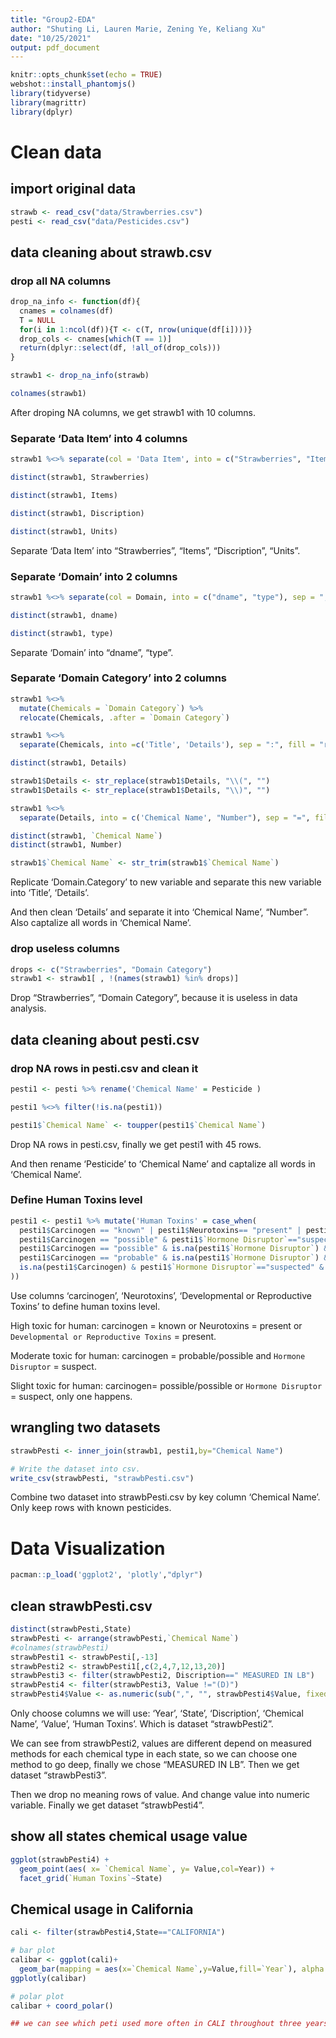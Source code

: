 ```yaml
---
title: "Group2-EDA"
author: "Shuting Li, Lauren Marie, Zening Ye, Keliang Xu"
date: "10/25/2021"
output: pdf_document
---
```


```r
knitr::opts_chunk$set(echo = TRUE)
webshot::install_phantomjs()
library(tidyverse)
library(magrittr)
library(dplyr)
```

# Clean data

## import original data
```r
strawb <- read_csv("data/Strawberries.csv")
pesti <- read_csv("data/Pesticides.csv")
```

## data cleaning about strawb.csv

### drop all NA columns
```r
drop_na_info <- function(df){
  cnames = colnames(df)
  T = NULL
  for(i in 1:ncol(df)){T <- c(T, nrow(unique(df[i])))}
  drop_cols <- cnames[which(T == 1)]
  return(dplyr::select(df, !all_of(drop_cols)))
}

strawb1 <- drop_na_info(strawb)

colnames(strawb1)
```
After droping NA columns, we get strawb1 with 10 columns.


### Separate ‘Data Item’ into 4 columns
```r
strawb1 %<>% separate(col = 'Data Item', into = c("Strawberries", "Items", "Discription", "Units"),sep = ",",fill = "right")

distinct(strawb1, Strawberries)

distinct(strawb1, Items)

distinct(strawb1, Discription)

distinct(strawb1, Units)
```
Separate ‘Data Item’ into "Strawberries", "Items", "Discription", "Units".


### Separate ‘Domain’ into 2 columns
```r
strawb1 %<>% separate(col = Domain, into = c("dname", "type"), sep = ",", fill = "right")

distinct(strawb1, dname)

distinct(strawb1, type)
```
Separate ‘Domain’ into "dname", "type".


### Separate 'Domain Category' into 2 columns
```r
strawb1 %<>% 
  mutate(Chemicals = `Domain Category`) %>%
  relocate(Chemicals, .after = `Domain Category`)

strawb1 %<>% 
  separate(Chemicals, into =c('Title', 'Details'), sep = ":", fill = "right")

distinct(strawb1, Details)

strawb1$Details <- str_replace(strawb1$Details, "\\(", "")
strawb1$Details <- str_replace(strawb1$Details, "\\)", "")

strawb1 %<>% 
  separate(Details, into = c('Chemical Name', "Number"), sep = "=", fill = "right")

distinct(strawb1, `Chemical Name`)
distinct(strawb1, Number)

strawb1$`Chemical Name` <- str_trim(strawb1$`Chemical Name`)
```
Replicate 'Domain.Category' to new variable and separate this new variable into 'Title', 'Details'. 

And then clean 'Details' and separate it into 'Chemical Name', "Number". Also captalize all words in 'Chemical Name'.


### drop useless columns
```r
drops <- c("Strawberries", "Domain Category")
strawb1 <- strawb1[ , !(names(strawb1) %in% drops)]
```
Drop "Strawberries", "Domain Category", because it is useless in data analysis.


## data cleaning about pesti.csv

### drop NA rows in pesti.csv and clean it
```r
pesti1 <- pesti %>% rename('Chemical Name' = Pesticide )

pesti1 %<>% filter(!is.na(pesti1))

pesti1$`Chemical Name` <- toupper(pesti1$`Chemical Name`)
```
Drop NA rows in pesti.csv, finally we get pesti1 with 45 rows.

And then rename 'Pesticide' to 'Chemical Name' and captalize all words in 'Chemical Name'.


### Define Human Toxins level
```r
pesti1 <- pesti1 %>% mutate('Human Toxins' = case_when(
  pesti1$Carcinogen == "known" | pesti1$Neurotoxins== "present" | pesti1$`Developmental or Reproductive Toxins`== "present" ~ "high" ,
  pesti1$Carcinogen == "possible" & pesti1$`Hormone Disruptor`=="suspected" & is.na(pesti1$Neurotoxins) & is.na(pesti1$`Developmental or Reproductive Toxins`)~ "moderate",
  pesti1$Carcinogen == "possible" & is.na(pesti1$`Hormone Disruptor`) & is.na(pesti1$Neurotoxins) & is.na(pesti1$`Developmental or Reproductive Toxins`)~ "slight",
  pesti1$Carcinogen == "probable" & is.na(pesti1$`Hormone Disruptor`) & is.na(pesti1$Neurotoxins) & is.na(pesti1$`Developmental or Reproductive Toxins`)~ "slight",
  is.na(pesti1$Carcinogen) & pesti1$`Hormone Disruptor`=="suspected" & is.na(pesti1$Neurotoxins) & is.na(pesti1$`Developmental or Reproductive Toxins`)~"slight"
))
```
Use columns 'carcinogen', 'Neurotoxins', 'Developmental or Reproductive Toxins' to define human toxins level.

High toxic for human: carcinogen = known or Neurotoxins = present or `Developmental or Reproductive Toxins` = present.

Moderate toxic for human: carcinogen = probable/possible and `Hormone Disruptor` = suspect.

Slight toxic for human: carcinogen= possible/possible or `Hormone Disruptor` = suspect, only one happens.


## wrangling two datasets
```r
strawbPesti <- inner_join(strawb1, pesti1,by="Chemical Name")

# Write the dataset into csv.
write_csv(strawbPesti, "strawbPesti.csv")
```
Combine two dataset into strawbPesti.csv by key column 'Chemical Name'. Only keep rows with known pesticides.



# Data Visualization
```r
pacman::p_load('ggplot2', 'plotly',"dplyr")
```

## clean strawbPesti.csv
```r
distinct(strawbPesti,State)
strawbPesti <- arrange(strawbPesti,`Chemical Name`)
#colnames(strawbPesti)
strawbPesti1 <- strawbPesti[,-13]
strawbPesti2 <- strawbPesti1[,c(2,4,7,12,13,20)]
strawbPesti3 <- filter(strawbPesti2, Discription==" MEASURED IN LB")
strawbPesti4 <- filter(strawbPesti3, Value !="(D)")
strawbPesti4$Value <- as.numeric(sub(",", "", strawbPesti4$Value, fixed = TRUE))
```
Only choose columns we will use: 'Year', 'State', 'Discription', 'Chemical Name', 'Value', 'Human Toxins'. Which is dataset "strawbPesti2".

We can see from strawbPesti2, values are different depend on measured methods for each chemical type in each state, so we can choose one method to go deep, finally we chose "MEASURED IN LB". Then we get dataset "strawbPesti3".

Then we drop no meaning rows of value. And change value into numeric variable. Finally we get dataset "strawbPesti4".


## show all states chemical usage value
```r
ggplot(strawbPesti4) + 
  geom_point(aes( x= `Chemical Name`, y= Value,col=Year)) + 
  facet_grid(`Human Toxins`~State)
```


## Chemical usage in California 
```r
cali <- filter(strawbPesti4,State=="CALIFORNIA")

# bar plot
calibar <- ggplot(cali)+
  geom_bar(mapping = aes(x=`Chemical Name`,y=Value,fill=`Year`), alpha = 4/5,stat = "identity")
ggplotly(calibar)

# polar plot
calibar + coord_polar()

## we can see which peti used more often in CALI throughout three years
```

